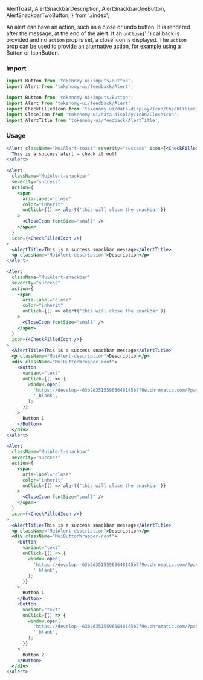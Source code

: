   AlertToast,
  AlertSnackbarDescription,
  AlertSnackbarOneButton,
  AlertSnackbarTwoButton,
} from './index';

<Title>Alert Actions</Title>
<Subtitle>
  An alert can have an action, such as a close or undo button. It is rendered
  after the message, at the end of the alert. If an <code>onClose</code>{' '}
  callback is provided and no <code>action</code> prop is set, a close icon is
  displayed. The <code>action</code> prop can be used to provide an alternative
  action, for example using a Button or IconButton.
</Subtitle>

### Import

<TabsState initial="toast">
  <div id="toast" title="Toast"><div>

```jsx
import Button from 'tokenomy-ui/inputs/Button';
import Alert from 'tokenomy-ui/feedback/Alert';
```

  </div></div>
  <div id="snackbar" title="Snackbar"><div>

```jsx
import Button from 'tokenomy-ui/inputs/Button';
import Alert from 'tokenomy-ui/feedback/Alert';
import CheckFilledIcon from 'tokenomy-ui/data-display/Icon/CheckFilledIcon';
import CloseIcon from 'tokenomy-ui/data-display/Icon/CloseIcon';
import AlertTitle from 'tokenomy-ui/feedback/AlertTitle';
```

  </div></div>
</TabsState>

### Usage

<TabsState initial="toast">
  <div id="toast" title="Toast"><div>

<div
  style={{
    marginTop: '25px',
  }}
></div>
<AlertToast />

```jsx
<Alert className="MuiAlert-toast" severity="success" icon={<CheckFilledIcon />}>
  This is a success alert — check it out!
</Alert>
```

  </div></div>
  <div id="snackbar" title="Snackbar"><div>

<div
  style={{
    marginTop: '25px',
  }}
></div>
<AlertSnackbarDescription />

```jsx
<Alert
  className="MuiAlert-snackbar"
  severity="success"
  action={
    <span
      aria-label="close"
      color="inherit"
      onClick={() => alert('this will close the snackbar')}
    >
      <CloseIcon fontSize="small" />
    </span>
  }
  icon={<CheckFilledIcon />}
>
  <AlertTitle>This is a success snackbar message</AlertTitle>
  <p className="MuiAlert-description">Description</p>
</Alert>
```

<AlertSnackbarOneButton />

```jsx
<Alert
  className="MuiAlert-snackbar"
  severity="success"
  action={
    <span
      aria-label="close"
      color="inherit"
      onClick={() => alert('this will close the snackbar')}
    >
      <CloseIcon fontSize="small" />
    </span>
  }
  icon={<CheckFilledIcon />}
>
  <AlertTitle>This is a success snackbar message</AlertTitle>
  <p className="MuiAlert-description">Description</p>
  <div className="MuiButtonWrapper-root">
    <Button
      variant="text"
      onClick={() => {
        window.open(
          'https://develop--63b2d35155965648145b7f9e.chromatic.com/?path=/docs/components-data-display-typography-example--button',
          '_blank',
        );
      }}
    >
      Button 1
    </Button>
  </div>
</Alert>
```

<AlertSnackbarTwoButton />

```jsx
<Alert
  className="MuiAlert-snackbar"
  severity="success"
  action={
    <span
      aria-label="close"
      color="inherit"
      onClick={() => alert('this will close the snackbar')}
    >
      <CloseIcon fontSize="small" />
    </span>
  }
  icon={<CheckFilledIcon />}
>
  <AlertTitle>This is a success snackbar message</AlertTitle>
  <p className="MuiAlert-description">Description</p>
  <div className="MuiButtonWrapper-root">
    <Button
      variant="text"
      onClick={() => {
        window.open(
          'https://develop--63b2d35155965648145b7f9e.chromatic.com/?path=/docs/components-data-display-typography-example--button',
          '_blank',
        );
      }}
    >
      Button 1
    </Button>
    <Button
      variant="text"
      onClick={() => {
        window.open(
          'https://develop--63b2d35155965648145b7f9e.chromatic.com/?path=/docs/components-data-display-typography-example--button',
          '_blank',
        );
      }}
    >
      Button 2
    </Button>
  </div>
</Alert>
```

  </div></div>
</TabsState>
